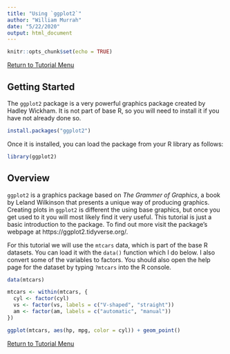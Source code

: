 ```yaml
---
title: "Using `ggplot2`"
author: "William Murrah"
date: "5/22/2020"
output: html_document
---
```


```r
knitr::opts_chunk$set(echo = TRUE)
```

[Return to Tutorial Menu](https://auqmer.github.io/TutoR/)

## Getting Started

The `ggplot2` package is a very powerful graphics package created by Hadley Wickham. 
It is not part of base R, so you will need to install it if you have not already done so.

```r
install.packages("ggplot2")
```

Once it is installed, you can load the package from your R library as follows:
```r
library(ggplot2)
```

## Overview

`ggplot2` is a graphics package based on *The Grammer of Graphics*, a book by Leland Wilkinson that presents a unique way of producing graphics. 
Creating plots in `ggplot2` is different the using base graphics, but once you get used to it you will most likely find it very useful. 
This tutorial is just a basic introduction to the package.
To find out more visit the package's webpage at https://ggplot2.tidyverse.org/.

For this tutorial we will use the `mtcars` data, which is part of the base R datasets.
You can load it with the `data()` function which I do below. 
I also convert some of the variables to factors. 
You should also open the help page for the dataset by typing `?mtcars` into the R console.


```r
data(mtcars)

mtcars <- within(mtcars, {
  cyl <- factor(cyl)
  vs <- factor(vs, labels = c("V-shaped", "straight"))
  am <- factor(am, labels = c("automatic", "manual"))
})
```

```r
ggplot(mtcars, aes(hp, mpg, color = cyl)) + geom_point()
```



[Return to Tutorial Menu](https://auqmer.github.io/TutoR/)